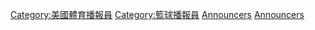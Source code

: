 [[Category:美國體育播報員|Category:美國體育播報員]]
[[Category:籃球播報員|Category:籃球播報員]]
[[Category:美國電視大學籃球|Announcers]]
[[Category:美國廣播大學籃球|Announcers]]